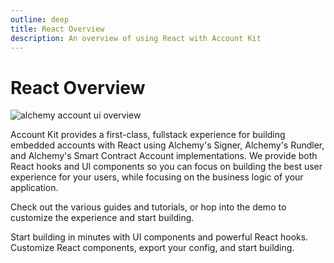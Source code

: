 ```yaml
---
outline: deep
title: React Overview
description: An overview of using React with Account Kit
---
```



# React Overview

<img
  src="/assets/images/account-kit-doc-overview.png"
  alt="alchemy account ui overview"
/>

Account Kit provides a first-class, fullstack experience for building embedded accounts with React using Alchemy's Signer, Alchemy's Rundler, and Alchemy's Smart Contract Account implementations.
We provide both React hooks and UI components so you can focus on building the best user experience for your users, while focusing on the business logic of your application.

Check out the various guides and tutorials, or hop into the demo to customize the experience and start building.

<CardGroup cols={2} className="mt-8">
  <Card title="Quickstart" href="/react/quickstart" icon="forward">
    Start building in minutes with UI components and powerful React hooks.
  </Card>
  <Card
    title="Demo"
    href="https://demo.alchemy.com/"
    icon="bullseye-pointer"
    target="_blank"
  >
    Customize React components, export your config, and start building.
  </Card>
</CardGroup>
